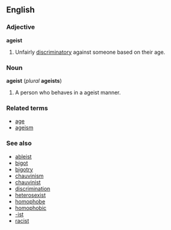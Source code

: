 ==English==
===Adjective===
'''ageist'''

#Unfairly [[discriminatory]] against someone based on their age.

===Noun===
'''ageist''' (''plural'' '''ageists''')

#A person who behaves in a ageist manner.

===Related terms===
*[[age]]
*[[ageism]]

===See also===
*[[ableist]]
*[[bigot]]
*[[bigotry]]
*[[chauvinism]]
*[[chauvinist]]
*[[discrimination]]
*[[heterosexist]]
*[[homophobe]]
*[[homophobic]]
*[[-ist]]
*[[racist]]